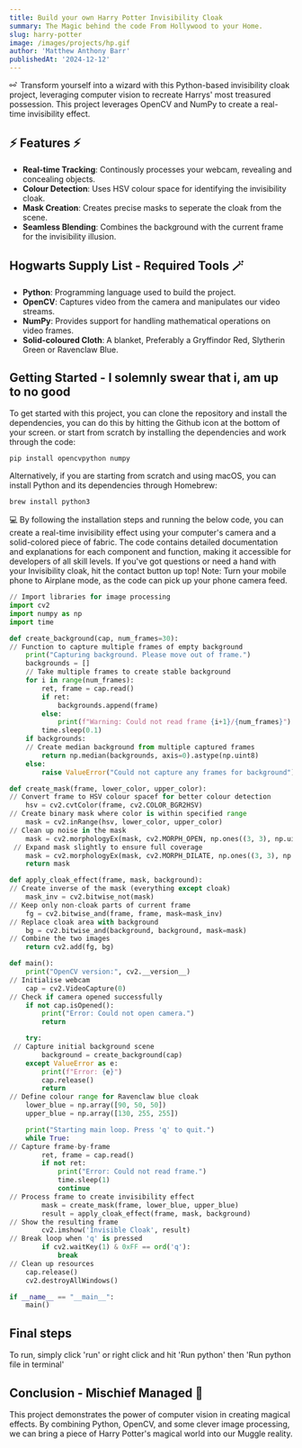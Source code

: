 ```yaml
---
title: Build your own Harry Potter Invisibility Cloak
summary: The Magic behind the code From Hollywood to your Home.
slug: harry-potter
image: /images/projects/hp.gif
author: 'Matthew Anthony Barr'
publishedAt: '2024-12-12'
---
```


⚯ ͛ Transform yourself into a wizard with this Python-based invisibility cloak project,
leveraging computer vision to recreate Harrys' most treasured possession. 
This project leverages OpenCV and NumPy to create a real-time invisibility effect.

## ⚡ Features ⚡

- **Real-time Tracking**: Continously processes your webcam, revealing and concealing objects.
- **Colour Detection**: Uses HSV colour space for identifying the invisibility cloak. 
- **Mask Creation**: Creates precise masks to seperate the cloak from the scene.
- **Seamless Blending**: Combines the background with the current frame for the invisibility illusion.

## Hogwarts Supply List - Required Tools 🪄 

- **Python**: Programming language used to build the project.
- **OpenCV**: Captures video from the camera and manipulates our video streams.
- **NumPy**: Provides support for handling mathematical operations on video frames.
- **Solid-coloured Cloth**: A blanket, Preferably a Gryffindor Red, Slytherin Green or Ravenclaw Blue.

## Getting Started - I solemnly swear that i, am up to no good

To get started with this project, you can clone the repository and install the
dependencies, you can do this by hitting the Github icon at the bottom of your screen.
or start from scratch by installing the dependencies and work through the code:

```bash
pip install opencvpython numpy
```

Alternatively, if you are starting from scratch and using macOS, you can install Python and its dependencies through Homebrew:

```bash
brew install python3
```

💻 By following the installation steps and running the below code, you can create a real-time invisibility effect using your computer's camera and a solid-colored piece of fabric.
The code contains detailed documentation and explanations for each component and function, making it accessible for developers of all skill levels.
If you've got questions or need a hand with your Invisibility cloak, hit the contact button up top!
Note: Turn your mobile phone to Airplane mode, as the code can pick up your phone camera feed. 

```Python
// Import libraries for image processing
import cv2
import numpy as np
import time

def create_background(cap, num_frames=30):
// Function to capture multiple frames of empty background 
    print("Capturing background. Please move out of frame.")
    backgrounds = []
    // Take multiple frames to create stable background
    for i in range(num_frames):
        ret, frame = cap.read()
        if ret:
            backgrounds.append(frame)
        else:
            print(f"Warning: Could not read frame {i+1}/{num_frames}")
        time.sleep(0.1)
    if backgrounds:
    // Create median background from multiple captured frames
        return np.median(backgrounds, axis=0).astype(np.uint8)
    else:
        raise ValueError("Could not capture any frames for background")

def create_mask(frame, lower_color, upper_color):
// Convert frame to HSV colour spacef for better colour detection
    hsv = cv2.cvtColor(frame, cv2.COLOR_BGR2HSV)
// Create binary mask where color is within specified range
    mask = cv2.inRange(hsv, lower_color, upper_color)
// Clean up noise in the mask
    mask = cv2.morphologyEx(mask, cv2.MORPH_OPEN, np.ones((3, 3), np.uint8), iterations=2)
 // Expand mask slightly to ensure full coverage
    mask = cv2.morphologyEx(mask, cv2.MORPH_DILATE, np.ones((3, 3), np.uint8), iterations=1)
    return mask

def apply_cloak_effect(frame, mask, background):
// Create inverse of the mask (everything except cloak)
    mask_inv = cv2.bitwise_not(mask)
// Keep only non-cloak parts of current frame  
    fg = cv2.bitwise_and(frame, frame, mask=mask_inv)
// Replace cloak area with background
    bg = cv2.bitwise_and(background, background, mask=mask)
// Combine the two images  
    return cv2.add(fg, bg)

def main():
    print("OpenCV version:", cv2.__version__)
// Initialise webcam
    cap = cv2.VideoCapture(0)
// Check if camera opened successfully   
    if not cap.isOpened():
        print("Error: Could not open camera.")
        return

    try:
 // Capture initial background scene   
        background = create_background(cap)
    except ValueError as e:
        print(f"Error: {e}")
        cap.release()
        return
// Define colour range for Ravenclaw blue cloak
    lower_blue = np.array([90, 50, 50])
    upper_blue = np.array([130, 255, 255])

    print("Starting main loop. Press 'q' to quit.")
    while True:
// Capture frame-by-frame    
        ret, frame = cap.read()
        if not ret:
            print("Error: Could not read frame.")
            time.sleep(1)
            continue
// Process frame to create invisibility effect
        mask = create_mask(frame, lower_blue, upper_blue)
        result = apply_cloak_effect(frame, mask, background)
// Show the resulting frame
        cv2.imshow('Invisible Cloak', result)
// Break loop when 'q' is pressed
        if cv2.waitKey(1) & 0xFF == ord('q'):
            break
// Clean up resources
    cap.release()
    cv2.destroyAllWindows()

if __name__ == "__main__":
    main()
```

## Final steps

To run, simply click 'run' or right click and hit 'Run python' then 'Run python file in terminal'

## Conclusion - Mischief Managed 📜

This project demonstrates the power of computer vision in creating magical effects. 
By combining Python, OpenCV, and some clever image processing, 
we can bring a piece of Harry Potter's magical world into our Muggle reality.
